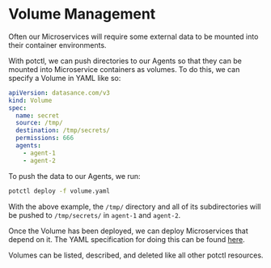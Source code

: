 # Volume Management

Often our Microservices will require some external data to be mounted into their container environments.

With potctl, we can push directories to our Agents so that they can be mounted into Microservice containers as volumes. To do this, we can specify a Volume in YAML like so:

```yaml
apiVersion: datasance.com/v3
kind: Volume
spec:
  name: secret
  source: /tmp/
  destination: /tmp/secrets/
  permissions: 666
  agents:
    - agent-1
    - agent-2
```

To push the data to our Agents, we run:

```bash
potctl deploy -f volume.yaml
```

With the above example, the `/tmp/` directory and all of its subdirectories will be pushed to `/tmp/secrets/` in `agent-1` and `agent-2`.

Once the Volume has been deployed, we can deploy Microservices that depend on it. The YAML specification for doing this can be found [here](../reference-potctl/reference-application).

Volumes can be listed, described, and deleted like all other potctl resources.



<EditPageAdmonition />